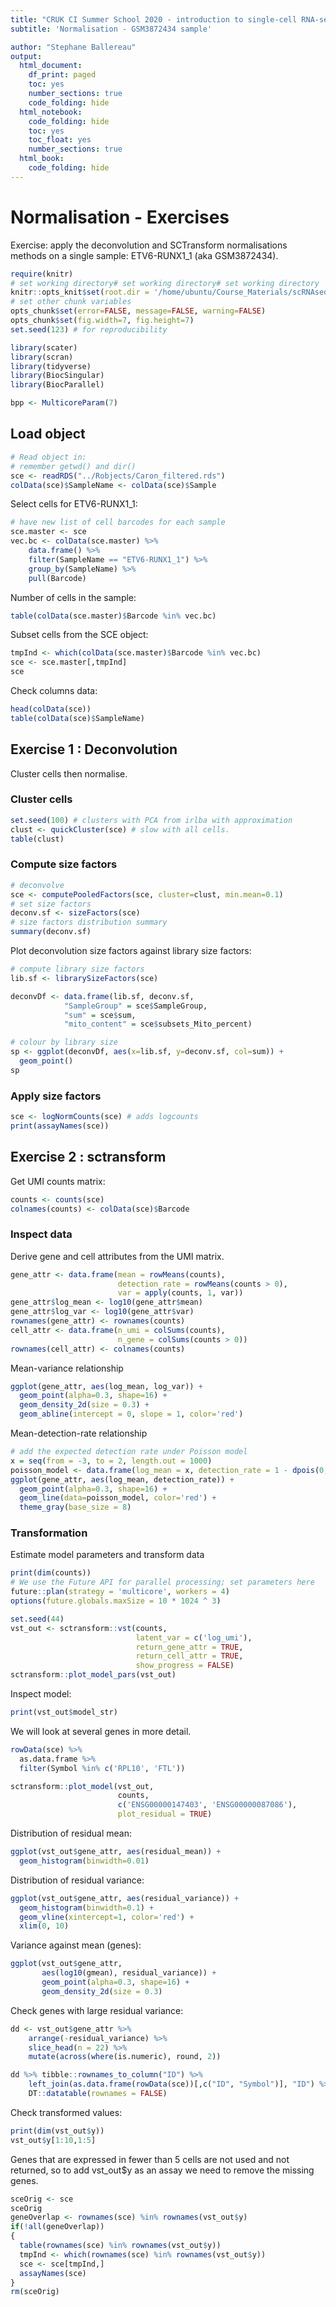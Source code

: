 ```yaml
---
title: "CRUK CI Summer School 2020 - introduction to single-cell RNA-seq analysis"
subtitle: 'Normalisation - GSM3872434 sample'

author: "Stephane Ballereau"
output:
  html_document:
    df_print: paged
    toc: yes
    number_sections: true
    code_folding: hide
  html_notebook:
    code_folding: hide
    toc: yes
    toc_float: yes
    number_sections: true
  html_book:
    code_folding: hide
---
```


# Normalisation - Exercises

Exercise: apply the deconvolution and SCTransform normalisations methods on a
single sample: ETV6-RUNX1_1 (aka GSM3872434).

```r
require(knitr)
# set working directory# set working directory# set working directory
knitr::opts_knit$set(root.dir = '/home/ubuntu/Course_Materials/scRNAseq/Markdowns')
# set other chunk variables
opts_chunk$set(error=FALSE, message=FALSE, warning=FALSE)
opts_chunk$set(fig.width=7, fig.height=7)
set.seed(123) # for reproducibility
```

```r
library(scater)
library(scran)
library(tidyverse)
library(BiocSingular)
library(BiocParallel)

bpp <- MulticoreParam(7)
```

## Load object

```r
# Read object in:
# remember getwd() and dir()
sce <- readRDS("../Robjects/Caron_filtered.rds")
colData(sce)$SampleName <- colData(sce)$Sample
```

Select cells for ETV6-RUNX1_1:

```r
# have new list of cell barcodes for each sample
sce.master <- sce
vec.bc <- colData(sce.master) %>%
	data.frame() %>%
	filter(SampleName == "ETV6-RUNX1_1") %>%
	group_by(SampleName) %>%
	pull(Barcode)
```

Number of cells in the sample:

```r
table(colData(sce.master)$Barcode %in% vec.bc)
```

Subset cells from the SCE object:

```r
tmpInd <- which(colData(sce.master)$Barcode %in% vec.bc)
sce <- sce.master[,tmpInd]
sce
```

Check columns data:

```r
head(colData(sce))
table(colData(sce)$SampleName)
```

<!--
# mind that genes were filtered using all cells, not just those sampled here.
-->

## Exercise 1 : Deconvolution

Cluster cells then normalise.

### Cluster cells

```r
set.seed(100) # clusters with PCA from irlba with approximation
clust <- quickCluster(sce) # slow with all cells.
table(clust)
```

### Compute size factors

```r
# deconvolve
sce <- computePooledFactors(sce, cluster=clust, min.mean=0.1)
# set size factors
deconv.sf <- sizeFactors(sce)
# size factors distribution summary
summary(deconv.sf)
```

Plot deconvolution size factors against library size factors:

```r
# compute library size factors
lib.sf <- librarySizeFactors(sce)

deconvDf <- data.frame(lib.sf, deconv.sf,
			"SampleGroup" = sce$SampleGroup,
			"sum" = sce$sum,
			"mito_content" = sce$subsets_Mito_percent)
```

```r
# colour by library size
sp <- ggplot(deconvDf, aes(x=lib.sf, y=deconv.sf, col=sum)) +
  geom_point()
sp
```

### Apply size factors

<!--
For each cell, raw counts for genes are divided by the size factor for that cell
and log-transformed so downstream analyses focus on genes with strong relative
differences. We use `scater::logNormCounts()`.
-->

```r
sce <- logNormCounts(sce) # adds logcounts
print(assayNames(sce))
```

## Exercise 2 : sctransform

<!--
With scaling normalisation a correlation remains between the mean and variation
of expression (heteroskedasticity). This affects downstream dimensionality
reduction as the few main new dimensions are usually correlated with library
size. SCTransform addresses the issue by regressing library size out of raw
counts and providing residuals to use as normalized and variance-stabilized
expression values in downstream analysis. We will use the
[sctransform vignette](https://cran.r-project.org/web/packages/sctransform/index.html).
-->

Get UMI counts matrix:

```r
counts <- counts(sce)
colnames(counts) <- colData(sce)$Barcode
```

### Inspect data

<!--
We will now calculate some properties and visually inspect the data. Our main
interest is in the general trends not in individual outliers. Neither genes nor
cells that stand out are important at this step, but we focus on the global trends.
-->

Derive gene and cell attributes from the UMI matrix.

```r
gene_attr <- data.frame(mean = rowMeans(counts), 
                        detection_rate = rowMeans(counts > 0),
                        var = apply(counts, 1, var))
gene_attr$log_mean <- log10(gene_attr$mean)
gene_attr$log_var <- log10(gene_attr$var)
rownames(gene_attr) <- rownames(counts)
cell_attr <- data.frame(n_umi = colSums(counts),
                        n_gene = colSums(counts > 0))
rownames(cell_attr) <- colnames(counts)
```

Mean-variance relationship

<!--
For the genes, we can see that up to a mean UMI count of 0 the variance follows
the line through the origin with slop one, i.e. variance and mean are roughly
equal as expected under a Poisson model. However, genes with a higher average
UMI count show overdispersion compared to Poisson.
-->

```r
ggplot(gene_attr, aes(log_mean, log_var)) + 
  geom_point(alpha=0.3, shape=16) + 
  geom_density_2d(size = 0.3) +
  geom_abline(intercept = 0, slope = 1, color='red')
```

Mean-detection-rate relationship

<!--
In line with the previous plot, we see a lower than expected detection rate in the medium expression range. However, for the highly expressed genes, the rate is at or very close to 1.0 suggesting that there is no zero-inflation in the counts for those genes and that zero-inflation is a result of overdispersion, rather than an independent systematic bias.
-->

```r
# add the expected detection rate under Poisson model
x = seq(from = -3, to = 2, length.out = 1000)
poisson_model <- data.frame(log_mean = x, detection_rate = 1 - dpois(0, lambda = 10^x))
ggplot(gene_attr, aes(log_mean, detection_rate)) + 
  geom_point(alpha=0.3, shape=16) + 
  geom_line(data=poisson_model, color='red') +
  theme_gray(base_size = 8)
```

### Transformation

<!--
"Based on the observations above, which are not unique to this particular data
set, we propose to model the expression of each gene as a negative binomial
random variable with a mean that depends on other variables. Here the other
variables can be used to model the differences in sequencing depth between
cells and are used as independent variables in a regression model. In order to 
avoid overfitting, we will first fit model parameters per gene, and then use
the relationship between gene mean and parameter values to fit parameters,
thereby combining information across genes. Given the fitted model parameters,
we transform each observed UMI count into a Pearson residual which can be
interpreted as the number of standard deviations an observed count was away
from the expected mean. If the model accurately describes the mean-variance
relationship and the dependency of mean and latent factors, then the result
should have mean zero and a stable variance across the range of expression."
[sctransform vignette](https://cran.r-project.org/web/packages/sctransform/index.html).
-->

Estimate model parameters and transform data

<!--
The vst function estimates model parameters and performs the variance stabilizing
transformation. Here we use the log10 of the total UMI counts of a cell as variable
for sequencing depth for each cell. After data transformation we plot the model
parameters as a function of gene mean (geometric mean).
-->

```r
print(dim(counts))
# We use the Future API for parallel processing; set parameters here
future::plan(strategy = 'multicore', workers = 4)
options(future.globals.maxSize = 10 * 1024 ^ 3)

set.seed(44)
vst_out <- sctransform::vst(counts,
                            latent_var = c('log_umi'),
                            return_gene_attr = TRUE,
                            return_cell_attr = TRUE,
                            show_progress = FALSE)
sctransform::plot_model_pars(vst_out)
```

Inspect model:

```r
print(vst_out$model_str)
```

We will look at several genes in more detail.

```r
rowData(sce) %>%
  as.data.frame %>%
  filter(Symbol %in% c('RPL10', 'FTL'))

sctransform::plot_model(vst_out,
                        counts,
                        c('ENSG00000147403', 'ENSG00000087086'),
                        plot_residual = TRUE)
```

Distribution of residual mean:

```r
ggplot(vst_out$gene_attr, aes(residual_mean)) +
  geom_histogram(binwidth=0.01)
```

Distribution of residual variance:

```r
ggplot(vst_out$gene_attr, aes(residual_variance)) +
  geom_histogram(binwidth=0.1) +
  geom_vline(xintercept=1, color='red') +
  xlim(0, 10)
```

Variance against mean (genes):

```r
ggplot(vst_out$gene_attr,
       aes(log10(gmean), residual_variance)) +
       geom_point(alpha=0.3, shape=16) +
       geom_density_2d(size = 0.3)
```

Check genes with large residual variance:

```r
dd <- vst_out$gene_attr %>%
	arrange(-residual_variance) %>%
	slice_head(n = 22) %>%
	mutate(across(where(is.numeric), round, 2))

dd %>% tibble::rownames_to_column("ID") %>%
	left_join(as.data.frame(rowData(sce))[,c("ID", "Symbol")], "ID") %>%
	DT::datatable(rownames = FALSE)
```

Check transformed values:

```r
print(dim(vst_out$y))
vst_out$y[1:10,1:5]
```

Genes that are expressed in fewer than 5 cells are not used and not returned,
so to add vst_out$y as an assay we need to remove the missing genes.

```r
sceOrig <- sce
sceOrig
geneOverlap <- rownames(sce) %in% rownames(vst_out$y)
if(!all(geneOverlap))
{
  table(rownames(sce) %in% rownames(vst_out$y))
  tmpInd <- which(rownames(sce) %in% rownames(vst_out$y))
  sce <- sce[tmpInd,]
  assayNames(sce)
}
rm(sceOrig)
```